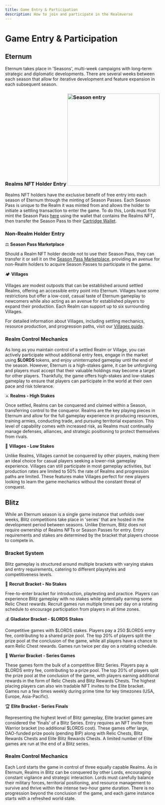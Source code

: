 ```yaml
---
title: Game Entry & Participation
description: How to join and participate in the Realmverse
---
```


# Game Entry & Participation

## Eternum

Eternum takes place in 'Seasons', multi-week campaigns with long-term strategic and diplomatic developments. There are
several weeks between each season that allow for iterative development and feature expansion in each subsequent season.

### Realms NFT Holder Entry <img src="/images/ring_pass.png" alt="Season entry" width="300" className=" float-right" />

Realms NFT holders have the exclusive benefit of free entry into each season of Eternum through the minting of Season
Passes. Each Season Pass is unique to the Realm it was minted from and allows the holder to initiate a settling
transaction to enter the game. To do this, Lords must first mint the Season Pass
[here](https://empire.realms.world/mint) using the wallet that contains the Realms NFT, then transfer the Season Pass to
their [Cartridge Wallet](/overview/controller).

### Non-Realm Holder Entry

⚖️ **Season Pass Marketplace**

Should a Realm NFT holder decide not to use their Season Pass, they can transfer it or sell it on the
[Season Pass Marketplace](https://empire.realms.world/trade), providing an avenue for non-Realm holders to acquire
Season Passes to participate in the game.

🏕️ **Villages**

Villages are modest outposts that can be established around settled Realms, offering an accessible entry point into
Eternum. Villages have some restrictions but offer a low-cost, casual taste of Eternum gameplay to newcomers while also
acting as an avenue for established players to expand their production. Each Realm can support up to six surrounding
Villages.

For detailed information about Villages, including settling mechanics, resource production, and progression paths, visit
our [Villages guide](/eternum/realm-and-villages/villages).

### Realm Control Mechanics

As long as you maintain control of a settled Realm or Village, you can actively participate without additional entry
fees, engage in the market using **$LORDS** tokens, and enjoy uninterrupted gameplay until the end of the season.
However, Eternum is a high-stakes game, it can be unforgiving and players must accept that their valuable holdings may
become a target for other players. Thankfully, the game offers high-stakes and low-stakes gameplay to ensure that
players can participate in the world at their own pace and risk tolerance.

⚔️ **Realms - High Stakes**

Once settled, Realms can be conquered and claimed within a Season, transferring control to the conqueror. Realms are the
key playing pieces in Eternum and allow for the full gameplay experience in producing resources, training armies,
conducting trade, and pursuing territorial expansion. This level of capability comes with increased risk, as Realms must
continually manage defenses, alliances, and strategic positioning to protect themselves from rivals.

🌴 **Villages - Low Stakes**

Unlike Realms, Villages cannot be conquered by other players, making them an ideal choice for casual players seeking a
lower-risk gameplay experience. Villages can still participate in most gameplay activities, but production rates are
limited to 50% the rate of Realms and progression paths are limited. These features make Villages perfect for new
players looking to learn the game mechanics without the constant threat of conquest.

## Blitz

While an Eternum season is a single game instance that unfolds over weeks, Blitz competitions take place in 'series'
that are hosted in the development period between seasons. Unlike Eternum, Blitz does not require ownership of Realms
NFTs or Season Passes for entry. Entry requirements and stakes are determined by the bracket that players choose to
compete in.

### Bracket System

Blitz gameplay is structured around multiple brackets with varying stakes and entry requirements, catering to different
playstyles and competitiveness levels.

🍻 **Recruit Bracket - No Stakes**

Free-to-enter bracket for introduction, playtesting and practice. Players can experience Blitz gameplay with no stakes
while potentially earning some Relic Chest rewards. Recruit games run multiple times per day on a rotating schedule to
encourage participation from players in all time zones.

💰 **Gladiator Bracket - $LORDS Stakes**

Competitive games with $LORDS stakes. Players pay a 250 $LORDS entry fee, contributing to a shared prize pool. The top
20% of players split the prize pool at the conclusion of the game, while all players have a chance to earn Relic Chest
rewards. Games run twice per day on a rotating schedule.

🏅 **Warrior Bracket - Series Games**

These games form the bulk of a competitive Blitz Series. Players pay a $LORDS entry fee, contributing to a prize pool.
The top 20% of players split the prize pool at the conclusion of the game, with players earning additional rewards in
the form of Relic Chests and Blitz Rewards Chests. The highest placing players can also win tradable NFT invites to the
Elite bracket. Games run a few times weekly during prime time for key timezones (USA, Europe, Asia-Pacific).

🏆 **Elite Bracket - Series Finals**

Representing the highest level of Blitz gameplay, Elite bracket games are considered the 'finals' of a Blitz Series.
Entry requires an NFT invite from Warrior bracket (no additional $LORDS cost). These games offer large, DAO-funded prize
pools (pending BIP) along with Relic Chests, Blitz Rewards Chests and Elite Blitz Rewards Chests. A limited number of
Elite games are run at the end of a Blitz series.

### Realm Control Mechanics

Each Lord starts the game in control of three equally capable Realms. As in Eternum, Realms in Blitz can be conquered by
other Lords, encouraging constant vigilance and strategic interaction. Lords must carefully balance their military
forces, territorial positioning, and resource management to survive and thrive within the intense two-hour game
duration. There is no progression beyond the conclusion of the game, and each game instance starts with a refreshed
world state.
